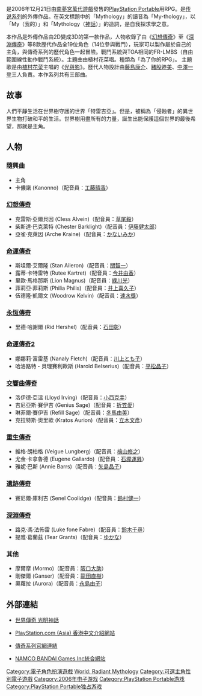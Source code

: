 {{NoteTA
| G1=Games
| G2=Tales
}}
{{Infobox VG
|title= 世界傳奇 光明神話
|image= Towr_logo.jpg
|english= Tales of the World: Radiant Mythology
|genre= [[電子角色扮演遊戲|角色扮演遊戲]]
|platforms= [[PlayStation_Portable|PlayStation Portable]]
|developer= [[南夢宮傳奇工作室|南夢宮傳奇工作室]]
|publisher= [[南夢宮萬代遊戲|南夢宮萬代遊戲]]{{Vgrelease|EU|[[育碧軟體|育碧軟體]]}}
|producer= 
|director= 
|writer= 
|artist= 
|composer= 
|modes= [[單人電子遊戲|單人]]
|released= {{Vgrelease|JP|2006年12月21日|HK|2006年12月21日|NA|2007年7月17日|EU|2007年9月7日}}
}}

{{Vgname|世界傳奇 光明神話|ja=テイルズオブザワールド レディアントマイソロジー|en=Tales of the World: Radiant Mythology}}是2006年12月21日由[[南夢宮萬代遊戲|南夢宮萬代遊戲]]發售的[[PlayStation_Portable|PlayStation Portable]]用RPG。是[[傳奇系列|传说系列]]的外傳作品。在英文標題中的「Mythology」的讀音為「My-thology」，以「My（我的）」和「Mythology（[[神話|神話]]）」的造詞，是自我探求學之意。

本作品是外傳作品由2D變成3D的第一款作品，人物收錄了由《[[幻想傳奇|幻想傳奇]]》至《[[深淵傳奇|深淵傳奇]]》等8款歴代作品全19位角色（14位參與戰鬥），玩家可以製作屬於自己的主角，與傳奇系列的歷代角色一起冒險。戰鬥系統與TOA相同的FR-LMBS（自由範圍線性動作戰鬥系統）。主題曲由植村花菜唱。種類為「為了你的RPG」。
主題歌是由[[植村花菜|植村花菜]]主唱的《[[光與影|光與影]]》。歷代人物設計由[[藤島康介|藤島康介]]、[[豬股睦美|豬股睦美]]、[[中澤一登|中澤一登]]三人負責。本作系列共有三部曲。

== 故事 ==
人們平靜生活在世界樹守護的世界「特雷吉亞」。但是，被稱為「侵蝕者」的異世界生物打破和平的生活。世界樹用盡所有的力量，誕生出能保護這個世界的最後希望，那就是主角。

== 人物 ==
=== 隨興曲 ===
*主角
*卡儂諾 (Kanonno)（配音員：[[工藤晴香|工藤晴香]]）

=== [[幻想傳奇|幻想傳奇]] ===
*克雷斯·亞爾貝因 (Cless Alvein)（配音員：[[草尾毅|草尾毅]]）
*柴斯達·巴克萊特 (Chester Barklight)（配音員：[[伊藤健太郎_(聲優)|伊藤健太郎]]）
*亞雀·克萊因 (Arche Kraine)（配音員：[[かないみか|かないみか]]）

=== [[命運傳奇|命運傳奇]] ===
*斯坦爾·艾爾隆 (Stan Aileron)（配音員：[[關智一|關智一]]）
*露蒂·卡特雷特 (Rutee Kartret)（配音員：[[今井由香|今井由香]]）
*里歐·馬格那斯 (Lion Magnus)（配音員：[[綠川光|綠川光]]）
*菲莉亞·菲莉斯 (Philia Philis)（配音員：[[井上喜久子|井上喜久子]]）
*伍德隆·凱爾文 (Woodrow Kelvin)（配音員：[[速水獎|速水獎]]）

=== [[永恆傳奇|永恆傳奇]] ===
*里德·哈謝爾 (Rid Hershel)（配音員：[[石田彰|石田彰]]）

=== [[命運傳奇2|命運傳奇2]] ===
*娜娜莉·富雷基 (Nanaly Fletch)（配音員：[[川上とも子|川上とも子]]）
*哈洛路特・貝理賽利歐斯 (Harold Belserius)（配音員：[[平松晶子|平松晶子]]）

=== [[交響曲傳奇|交響曲傳奇]] ===
*洛伊德·亞溫 (Lloyd Irving)（配音員：[[小西克幸|小西克幸]]）
*吉尼亞斯·賽伊吉 (Genius Sage)（配音員：[[折笠愛|折笠愛]]）
*琳菲爾·賽伊吉 (Refill Sage)（配音員：[[冬馬由美|冬馬由美]]）
*克拉特斯·奧里歐 (Kratos Aurion)（配音員：[[立木文彥|立木文彥]]）

=== [[重生傳奇|重生傳奇]] ===
*維格·朗柏格 (Veigue Lungberg)（配音員：[[檜山修之|檜山修之]]）
*尤金·卡拿魯德 (Eugene Gallardo)（配音員：[[石塚運昇|石塚運昇]]）
*雅妮·巴斯 (Annie Barrs)（配音員：[[矢島晶子|矢島晶子]]）

=== [[遺跡傳奇|遺跡傳奇]] ===
*賽尼爾·庫利吉 (Senel Coolidge)（配音員：[[鈴村健一|鈴村健一]]）

=== [[深淵傳奇|深淵傳奇]] ===
*路克·馮·法佈雷 (Luke fone Fabre)（配音員：[[鈴木千尋|鈴木千尋]]）
*提雅·葛蘭茲 (Tear Grants)（配音員：[[ゆかな|ゆかな]]）

=== 其他 ===
*摩爾摩 (Mormo)（配音員：[[阪口大助|阪口大助]]）
*剛傑爾 (Ganser)（配音員：[[龍田直樹|龍田直樹]]）
*奧蘿拉 (Aurora)（配音員：[[永島由子|永島由子]]）

== 外部連結 ==
*{{Ja}}[https://web.archive.org/web/20061210232539/http://namco-ch.net/radiantmythology/index.php 世界傳奇 光明神話]
*{{zh-hk}}[https://web.archive.org/web/20070314045650/http://asia.playstation.com/tch_hk/index.php?q=node%2F350 PlayStation.com (Asia) 香港中文介紹網站]
* {{ja}}[http://www.bandainamcogames.co.jp/cs/list/taleschannel/ 傳奇系列官網連結]{{Wayback|url=http://www.bandainamcogames.co.jp/cs/list/taleschannel/ |date=20100207231106 }}
* {{ja}}[http://www.bandainamcogames.co.jp/cs/ NAMCO BANDAI Games Inc統合網站]{{Wayback|url=http://www.bandainamcogames.co.jp/cs/ |date=20100615170104 }}

{{傳奇系列}}

{{DEFAULTSORT:Tales of the World: Radiant Mythology}}
[[Category:電子角色扮演遊戲|Category:電子角色扮演遊戲]]
[[Category:傳奇系列電子遊戲|World: Radiant Mythology]]
[[Category:可選主角性別電子遊戲|Category:可選主角性別電子遊戲]]
[[Category:2006年电子游戏|Category:2006年电子游戏]]
[[Category:PlayStation_Portable游戏|Category:PlayStation Portable游戏]]
[[Category:PlayStation_Portable独占游戏|Category:PlayStation Portable独占游戏]]
